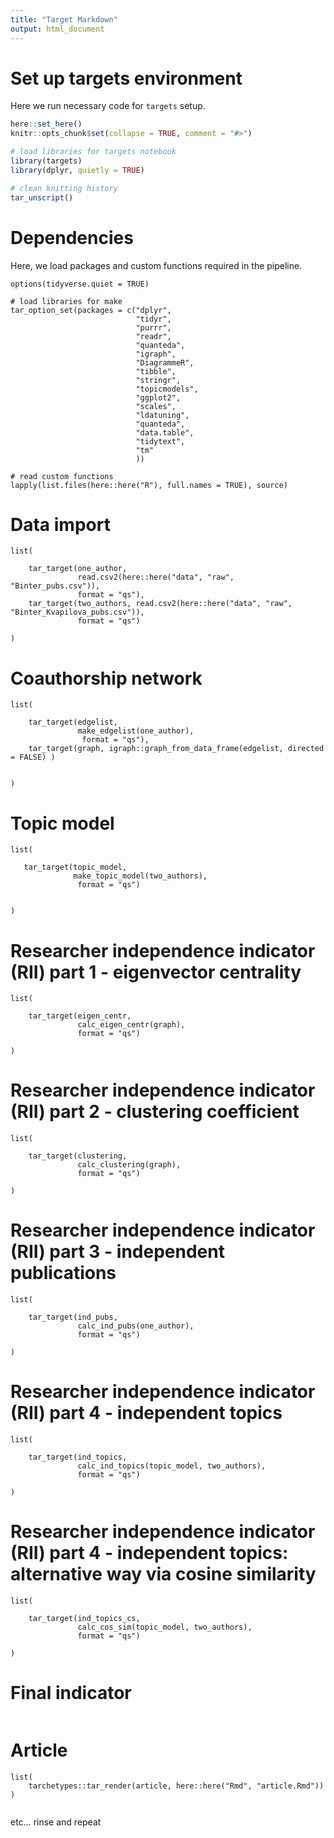 ```yaml
---
title: "Target Markdown"
output: html_document
---
```


# Set up targets environment

Here we run necessary code for `targets` setup.

```r
here::set_here()
knitr::opts_chunk$set(collapse = TRUE, comment = "#>")

# load libraries for targets notebook
library(targets)
library(dplyr, quietly = TRUE)

# clean knitting history
tar_unscript()
```

# Dependencies

Here, we load packages and custom functions required in the pipeline.

```targets
options(tidyverse.quiet = TRUE)

# load libraries for make
tar_option_set(packages = c("dplyr",
                            "tidyr",
                            "purrr",
                            "readr",
                            "quanteda",
                            "igraph",
                            "DiagrammeR",
                            "tibble",
                            "stringr",
                            "topicmodels",
                            "ggplot2",
                            "scales",
                            "ldatuning",
                            "quanteda",
                            "data.table",
                            "tidytext",
                            "tm"
                            ))

# read custom functions
lapply(list.files(here::here("R"), full.names = TRUE), source)
```

# Data import

```targets
list(
    
    tar_target(one_author,
               read.csv2(here::here("data", "raw", "Binter_pubs.csv")),
               format = "qs"),
    tar_target(two_authors, read.csv2(here::here("data", "raw", "Binter_Kvapilova_pubs.csv")),
               format = "qs")
    
)
```

# Coauthorship network

```targets

list(
    
    tar_target(edgelist,
               make_edgelist(one_author),
                format = "qs"),
    tar_target(graph, igraph::graph_from_data_frame(edgelist, directed = FALSE) )
    
    
)

```

# Topic model

```targets
list(
    
   tar_target(topic_model, 
              make_topic_model(two_authors),
               format = "qs")
    
    
)
```

# Researcher independence indicator (RII) part 1 - eigenvector centrality

```targets

list(
    
    tar_target(eigen_centr,
               calc_eigen_centr(graph), 
               format = "qs")
    
)

```

# Researcher independence indicator (RII) part 2 - clustering coefficient

```targets

list(
    
    tar_target(clustering,
               calc_clustering(graph), 
               format = "qs")
    
)

```

# Researcher independence indicator (RII) part 3 - independent publications

```targets

list(
    
    tar_target(ind_pubs,
               calc_ind_pubs(one_author), 
               format = "qs")
    
)

```

# Researcher independence indicator (RII) part 4 - independent topics

```targets

list(
    
    tar_target(ind_topics,
               calc_ind_topics(topic_model, two_authors), 
               format = "qs")
    
)

```

# Researcher independence indicator (RII) part 4 - independent topics: alternative way via cosine similarity

```targets

list(
    
    tar_target(ind_topics_cs,
               calc_cos_sim(topic_model, two_authors), 
               format = "qs")
    
)

```

# Final indicator

```r




```
# Article

```targets
list(
    tarchetypes::tar_render(article, here::here("Rmd", "article.Rmd"))
)


```

etc... rinse and repeat
